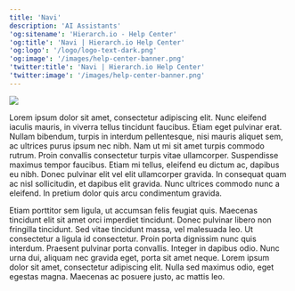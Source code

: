 ```yaml
---
title: 'Navi'
description: 'AI Assistants'
'og:sitename': 'Hierarch.io - Help Center'
'og:title': 'Navi | Hierarch.io Help Center'
'og:logo': '/logo/logo-text-dark.png'
'og:image': '/images/help-center-banner.png'
'twitter:title': 'Navi | Hierarch.io Help Center'
'twitter:image': '/images/help-center-banner.png'
---
```


![](/images/ai-banner.png)

Lorem ipsum dolor sit amet, consectetur adipiscing elit. Nunc eleifend iaculis mauris, in viverra tellus tincidunt faucibus. Etiam eget pulvinar erat. Nullam bibendum, turpis in interdum pellentesque, nisi mauris aliquet sem, ac ultrices purus ipsum nec nibh. Nam ut mi sit amet turpis commodo rutrum. Proin convallis consectetur turpis vitae ullamcorper. Suspendisse maximus tempor faucibus. Etiam mi tellus, eleifend eu dictum ac, dapibus eu nibh. Donec pulvinar elit vel elit ullamcorper gravida. In consequat quam ac nisl sollicitudin, et dapibus elit gravida. Nunc ultrices commodo nunc a eleifend. In pretium dolor quis arcu condimentum gravida.

Etiam porttitor sem ligula, ut accumsan felis feugiat quis. Maecenas tincidunt elit sit amet orci imperdiet tincidunt. Donec pulvinar libero non fringilla tincidunt. Sed vitae tincidunt massa, vel malesuada leo. Ut consectetur a ligula id consectetur. Proin porta dignissim nunc quis interdum. Praesent pulvinar porta convallis. Integer in dapibus odio. Nunc urna dui, aliquam nec gravida eget, porta sit amet neque. Lorem ipsum dolor sit amet, consectetur adipiscing elit. Nulla sed maximus odio, eget egestas magna. Maecenas ac posuere justo, ac mattis leo.